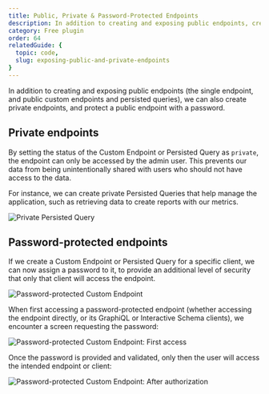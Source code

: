 ```yaml
---
title: Public, Private & Password-Protected Endpoints
description: In addition to creating and exposing public endpoints, create private endpoints, and protect a public endpoint with a password.
category: Free plugin
order: 64
relatedGuide: {
  topic: code,
  slug: exposing-public-and-private-endpoints
}
---
```


In addition to creating and exposing public endpoints (the single endpoint, and public custom endpoints and persisted queries), we can also create private endpoints, and protect a public endpoint with a password.

## Private endpoints

By setting the status of the Custom Endpoint or Persisted Query as `private`, the endpoint can only be accessed by the admin user. This prevents our data from being unintentionally shared with users who should not have access to the data.

For instance, we can create private Persisted Queries that help manage the application, such as retrieving data to create reports with our metrics.

![Private Persisted Query](/assets/guides/upstream/private-persisted-query.png "Private Persisted Query")

## Password-protected endpoints

If we create a Custom Endpoint or Persisted Query for a specific client, we can now assign a password to it, to provide an additional level of security that only that client will access the endpoint.

![Password-protected Custom Endpoint](/assets/guides/upstream/password-protected-custom-endpoint.png "Password-protected Custom Endpoint")

When first accessing a password-protected endpoint (whether accessing the endpoint directly, or its GraphiQL or Interactive Schema clients), we encounter a screen requesting the password:

![Password-protected Custom Endpoint: First access](/assets/guides/upstream/password-protected-custom-endpoint-unauthorized.png "Password-protected Custom Endpoint: First access")

Once the password is provided and validated, only then the user will access the intended endpoint or client:

![Password-protected Custom Endpoint: After authorization](/assets/guides/upstream/password-protected-custom-endpoint-authorized.png "Password-protected Custom Endpoint: After authorization")
